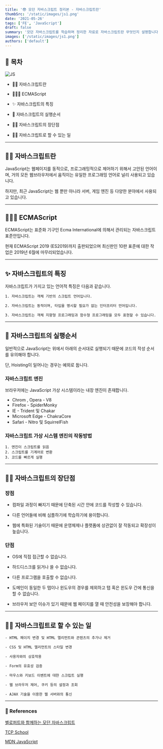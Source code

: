 ```yaml
---
title: '😎 모던 자바스크립트 정리본 - 자바스크립트란'
thumbSrc: '/static/images/js1.png'
date: '2021-05-26'
tags: ['FE', 'JavaScript']
draft: false
summary: '모던 자바스크립트를 학습하며 정리한 자료로 자바스크립트란 무엇인지 설명합니다.'
images: ['/static/images/js1.png']
authors: ['default']
---
```


## 📌 목차

![JS](/static/images/js1.png)

- 💁🏻 자바스크립트란

- 🧑🏻‍⚖️ ECMAScript

- ✨ 자바스크립트의 특징

- 👣 자바스크립트의 실행순서

- 🤷🏻 자바스크립트의 장단점

- 🙌🏻 자바스크립트로 할 수 있는 일

---

## 💁🏻 자바스크립트란

JavaScript는 웹페이지를 동적으로, 프로그래밍적으로 제어하기 위해서 고안된 언어이며, 거의 모든 웹브라우저에서 움직이는 유일한 프로그래밍 언어로 널리 사용되고 있습니다.

하지만, 최근 JavaScript는 웹 뿐만 아니라 서버, 게임 엔진 등 다양한 분야에서 사용되고 있습니다.

---

## 🧑🏻‍⚖️ ECMAScript

ECMAScript는 표준화 기구인 Ecma International에 의해서 관리되는 자바스크립트 표준안입니다.

현재 ECMAScript 2019 (ES2019)까지 출판되었으며 최신판인 10판 표준에 대한 작업은 2019년 6월에 마무리되었습니다.

---

## ✨ 자바스크립트의 특징

자바스크립트가 가지고 있는 언어적 특징은 다음과 같습니다.

```
1. 자바스크립트는 객체 기반의 스크립트 언어입니다.

2. 자바스크립트는 동적이며, 타입을 명시할 필요가 없는 인터프리터 언어입니다.

3. 자바스크립트는 객체 지향형 프로그래밍과 함수형 프로그래밍을 모두 표현할 수 있습니다.
```

---

## 👣 자바스크립트의 실행순서

일반적으로 JavaScript는 위에서 아래의 순서대로 실행되기 때문에 코드의 작성 순서를 유의해야 합니다.

단, Hoisting이 일어나는 경우는 예외로 둡니다.

### 자바스크립트 엔진

브라우저에는 JavaScript 가상 시스템이라는 내장 엔진이 존재합니다.

- Chrom , Opera - V8
- Firefox - SpiderMonky
- IE - Trident 및 Chakar
- Microsoft Edge - ChakraCore
- Safari - Nitro 및 SquirrelFish

### 자바스크립트 가상 시스템 엔진의 작동방법

```
1. 엔진이 스크립트를 읽음
2. 스크립트를 기계어로 변환
3. 코드를 빠르게 실행
```

---

## 🤷🏻 자바스크립트의 장단점

### 장점

- 컴파일 과정이 빠지기 때문에 단축된 시간 안에 코드를 작성할 수 있습니다.

- 다른 언어들에 비해 심플하기에 학습하기에 용이합니다.

- 웹에 특화된 기술이기 때문에 운영체제나 플랫폼에 상관없이 잘 작동되고 확장성이 높습니다.

### 단점

- OS에 직접 접근할 수 없습니다.

- 하드디스크를 읽거나 쓸 수 없습니다.

- 다른 프로그램을 호출할 수 없습니다.

- 도메인이 동일한 두 탭이나 윈도우의 경우를 제외하고 탭 혹은 윈도우 간에 통신을 할 수 없습니다.

- 브라우저 보안 이슈가 있기 때문에 웹 페이지를 열 때 안전성을 보장해야 합니다.

---

## 🙌🏻 자바스크립트로 할 수 있는 일

```
- HTML 페이지 변경 및 HTML 엘리먼트와 콘텐츠의 추가나 제거

- CSS 및 HTML 엘리먼트의 스타일 변경

- 사용자와의 상호작용

- Form의 유효성 검증

- 마우스와 키보드 이벤트에 대한 스크립트 실행

- 웹 브라우저 제어, 쿠키 등의 설정과 조회

- AJAX 기술을 이용한 웹 서버와의 통신
```

---

### 🔗 References

[벨로퍼트와 함께하는 모던 자바스크립트](https://learnjs.vlpt.us/)

[TCP School](http://tcpschool.com/javascript/js_intro_basic)

[MDN JavaScript](https://developer.mozilla.org/ko/docs/Learn/JavaScript/First_steps/What_is_JavaScript)
